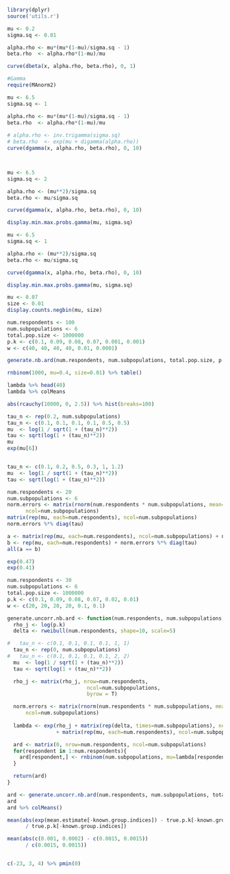 ```r
library(dplyr)
source('utils.r')
```


```r
mu <- 0.2
sigma.sq <- 0.01

alpha.rho <- mu*(mu*(1-mu)/sigma.sq - 1)
beta.rho  <- alpha.rho*(1-mu)/mu

curve(dbeta(x, alpha.rho, beta.rho), 0, 1)

#Gamma
require(MAnorm2)

mu <- 6.5
sigma.sq <- 1

alpha.rho <- mu*(mu*(1-mu)/sigma.sq - 1)
beta.rho  <- alpha.rho*(1-mu)/mu
 
# alpha.rho <- inv.trigamma(sigma.sq)
# beta.rho  <- exp(mu + digamma(alpha.rho))
curve(dgamma(x, alpha.rho, beta.rho), 0, 10)



mu <- 6.5
sigma.sq <- 2

alpha.rho <- (mu**2)/sigma.sq
beta.rho <- mu/sigma.sq

curve(dgamma(x, alpha.rho, beta.rho), 0, 10)

display.min.max.probs.gamma(mu, sigma.sq)
```

```r
mu <- 6.5
sigma.sq <- 1

alpha.rho <- (mu**2)/sigma.sq
beta.rho <- mu/sigma.sq

curve(dgamma(x, alpha.rho, beta.rho), 0, 10)

display.min.max.probs.gamma(mu, sigma.sq)
```

```r
mu <- 0.07
size <- 0.01
display.counts.negbin(mu, size)
```


```r
num.respondents <- 100
num.subpopulations <- 6
total.pop.size <- 1000000
p.k <- c(0.1, 0.09, 0.08, 0.07, 0.001, 0.001)
w <- c(40, 40, 40, 40, 0.01, 0.0001)

generate.nb.ard(num.respondents, num.subpopulations, total.pop.size, p.k, w)

rnbinom(1000, mu=0.4, size=0.01) %>% table()

lambda %>% head(40)
lambda %>% colMeans
```

```r
abs(rcauchy(10000, 0, 2.5)) %>% hist(breaks=100)
```

```r
tau_n <- rep(0.2, num.subpopulations)
tau_n <- c(0.1, 0.1, 0.1, 0.1, 0.5, 0.5)
mu  <- log(1 / sqrt(1 + (tau_n)**2))
tau <- sqrt(log(1 + (tau_n)**2))
mu
exp(mu[6])


tau_n <- c(0.1, 0.2, 0.5, 0.3, 1, 1.2)
mu  <- log(1 / sqrt(1 + (tau_n)**2))
tau <- sqrt(log(1 + (tau_n)**2))

num.respondents <- 20
num.subpopulations <- 6
norm.errors <- matrix(rnorm(num.respondents * num.subpopulations, mean=0, sd=1), 
      ncol=num.subpopulations)
matrix(rep(mu, each=num.respondents), ncol=num.subpopulations)
norm.errors %*% diag(tau)

a <- matrix(rep(mu, each=num.respondents), ncol=num.subpopulations) + norm.errors %*% diag(tau)
b <- rep(mu, each=num.respondents) + norm.errors %*% diag(tau)
all(a == b)

exp(0.47)
exp(0.41)
```

```r
num.respondents <- 30
num.subpopulations <- 6
total.pop.size <- 1000000
p.k <- c(0.1, 0.09, 0.08, 0.07, 0.02, 0.01)
w <- c(20, 20, 20, 20, 0.1, 0.1)

generate.uncorr.nb.ard <- function(num.respondents, num.subpopulations, total.pop.size, p.k, w){
  rho_j <- log(p.k)
  delta <- rweibull(num.respondents, shape=10, scale=5)

#   tau_n <- c(0.1, 0.1, 0.1, 0.1, 1, 1)
  tau_n <- rep(0, num.subpopulations)
#   tau_n <- c(0.1, 0.1, 0.1, 0.1, 2, 2)
  mu  <- log(1 / sqrt(1 + (tau_n)**2))
  tau <- sqrt(log(1 + (tau_n)**2))

  rho_j <- matrix(rho_j, nrow=num.respondents, 
                          ncol=num.subpopulations, 
                          byrow = T)

  norm.errors <- matrix(rnorm(num.respondents * num.subpopulations, mean=0, sd=1), 
      ncol=num.subpopulations)
              
  lambda <- exp(rho_j + matrix(rep(delta, times=num.subpopulations), ncol=num.subpopulations) 
                + matrix(rep(mu, each=num.respondents), ncol=num.subpopulations) + norm.errors %*% diag(tau))

  ard <- matrix(0, nrow=num.respondents, ncol=num.subpopulations)      
  for(respondent in 1:num.respondents){
    ard[respondent,] <- rnbinom(num.subpopulations, mu=lambda[respondent,], size=w)
  }

  return(ard)
}

ard <- generate.uncorr.nb.ard(num.respondents, num.subpopulations, total.pop.size, p.k, w)
ard
ard %>% colMeans()
```

```r
mean(abs(exp(mean.estimate[-known.group.indices]) - true.p.k[-known.group.indices]) 
      / true.p.k[-known.group.indices])

mean(abs(c(0.001, 0.0002) - c(0.0015, 0.0015))
      / c(0.0015, 0.0015))


c(-23, 3, 4) %>% pmin(0)    
```
